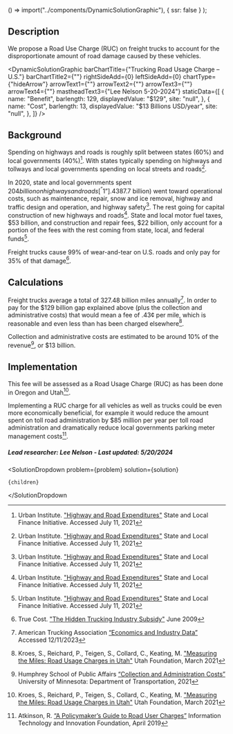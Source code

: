 
  () => import("../components/DynamicSolutionGraphic"),
  { ssr: false }
);


## Description

We propose a Road Use Charge (RUC) on freight trucks to account for the disproportionate amount of road damage caused by these vehicles.

<DynamicSolutionGraphic
  barChartTitle={"Trucking Road Usage Charge – U.S."}
  barChartTitle2={""}
  rightSideAdd={0}
  leftSideAdd={0}
  chartType={"hideArrow"}
  arrowText1={""}
  arrowText2={""}
  arrowText3={""}
  arrowText4={""}
  mastheadText3={"Lee Nelson 5-20-2024"}
  staticData={[
    {
      name: "Benefit",
      barlength: 129,
      displayedValue: "$129",
      site: "null",
    },
    {
      name: "Cost",
      barlength: 13,
      displayedValue: "$13 Billions USD/year",
      site: "null",
    },
  ]}
/>

## Background

Spending on highways and roads is roughly split between states (60%) and local governments (40%)[^”1”]. With states typically spending on highways and tollways and local governments spending on local streets and roads[^”1”].

In 2020, state and local governments spent $204 billion on highways and roads[^”1”]. 43% of that ($87.7 billion) went toward operational costs, such as maintenance, repair, snow and ice removal, highway and traffic design and operation, and highway safety[^”1”]. The rest going for capital construction of new highways and roads[^”1”]. State and local motor fuel taxes, $53 billion, and construction and repair fees, $22 billion, only account for a portion of the fees with the rest coming from state, local, and federal funds[^”1”].

Freight trucks cause 99% of wear-and-tear on U.S. roads and only pay for 35% of that damage[^”2”].

## Calculations

Freight trucks average a total of 327.48 billion miles annually[^”4”]. In order to pay for the $129 billion gap explained above (plus the collection and administrative costs) that would mean a fee of .43¢ per mile, which is reasonable and even less than has been charged elsewhere[^”3”].

Collection and administrative costs are estimated to be around 10% of the revenue[^”5”], or $13 billion.

## Implementation

This fee will be assessed as a Road Usage Charge (RUC) as has been done in Oregon and Utah[^”3”].

Implementing a RUC charge for all vehicles as well as trucks could be even more economically beneficial, for example it would reduce the amount spent on toll road administration by $85 million per year per toll road administration and dramatically reduce local governments parking meter management costs[^”6”].

##### Lead researcher: Lee Nelson - Last updated: 5/20/2024

[^”1”]: Urban Institute. ["Highway and Road Expenditures"](https://www.urban.org/policy-centers/cross-center-initiatives/state-and-local-finance-initiative/state-and-local-backgrounders/highway-and-road-expenditures) State and Local Finance Initiative. Accessed July 11, 2021
[^”2”]: True Cost. ["The Hidden Trucking Industry Subsidy"](https://truecostblog.com/2009/06/02/the-hidden-trucking-industry-subsidy/) June 2009
[^”3”]: Kroes, S., Reichard, P., Teigen, S., Collard, C., Keating, M. ["Measuring the Miles: Road Usage Charges in Utah"](https://www.utahfoundation.org/reports/rucreport/) Utah Foundation, March 2021
[^”4”]: American Trucking Association [“Economics and Industry Data”](https://www.trucking.org/economics-and-industry-data) Accessed 12/11/2023
[^”5”]: Humphrey School of Public Affairs [“Collection and Administration Costs”](https://dbf.dot.state.mn.us/media/utthc2o2/6_admincosts.pdf) University of Minnesota: Department of Transportation, 2021
[^”6”]: Atkinson, R. [“A Policymaker’s Guide to Road User Charges”](https://itif.org/publications/2019/04/22/policymakers-guide-road-user-charges/) Information Technology and Innovation Foundation, April 2019

  <SolutionDropdown 
    problem={problem} 
    solution={solution}
  >
    {children}
  </SolutionDropdown

>
